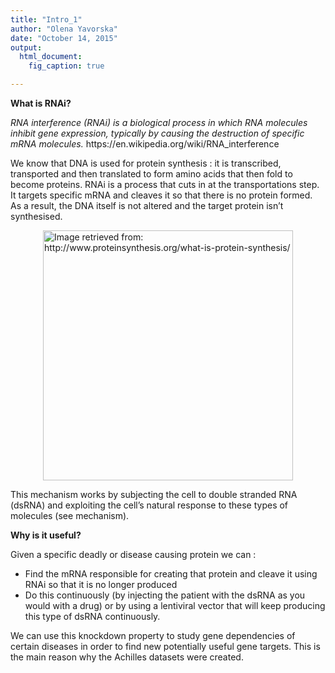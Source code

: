 ```yaml
---
title: "Intro_1"
author: "Olena Yavorska"
date: "October 14, 2015"
output: 
  html_document:
    fig_caption: true

---
```


**What is RNAi?**

*RNA interference (RNAi) is a biological process in which RNA molecules inhibit gene expression, typically by causing the destruction of specific mRNA molecules.* 
https://en.wikipedia.org/wiki/RNA_interference

We know that DNA is used for protein synthesis : it is transcribed, transported and then translated to form amino acids that then fold to become proteins. RNAi is a process that cuts in at the transportations step. It targets specific mRNA and cleaves it so that there is no protein formed. As a result, the DNA itself is not altered and the target protein isn't synthesised. 

<img src=http://i3dlearning.pbworks.com/f/1260569975/diagram_protein_synthesis.jpg 
title="Image retrieved from: http://www.proteinsynthesis.org/what-is-protein-synthesis/" 
style="display: block; margin: auto; width:400px;" 
/>

This mechanism works by subjecting the cell to double stranded RNA (dsRNA) and exploiting the cell's natural response to these types of molecules (see mechanism).


**Why is it useful?**

Given a specific deadly or disease causing protein we can : 

* Find the mRNA responsible for creating that protein and cleave it using RNAi so that it is no longer produced
* Do this continuously (by injecting the patient with the dsRNA as you would with a drug) or by using a lentiviral vector that will keep producing this type of dsRNA continuously.

We can use this knockdown property to study gene dependencies of certain diseases in order to find new potentially useful gene targets. This is the main reason why the Achilles datasets were created. 

